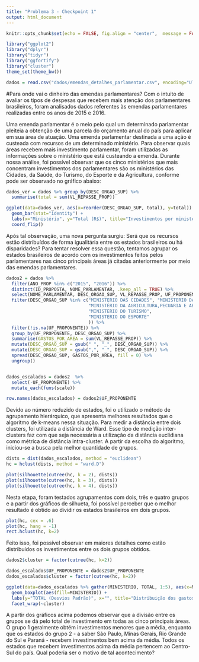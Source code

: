```yaml
---
title: "Problema 3 - Checkpoint 1"
output: html_document
---
```


```r
knitr::opts_chunk$set(echo = FALSE, fig.align = "center",  message = FALSE, warning = FALSE)
```

```r
library("ggplot2")
library("dplyr")
library("tidyr")
library("ggfortify")
library("cluster")
theme_set(theme_bw())

dados = read.csv("dados/emendas_detalhes_parlamentar.csv", encoding="UTF-8")
```

#Para onde vai o dinheiro das emendas parlamentares?
Com o intuito de avaliar os tipos de despesas que recebem mais atenção dos parlamentares brasileiros, foram analisados dados referentes às emendas parlamentares realizadas entre os anos de 2015 e 2016.

Uma emenda parlamentar é o meio pelo qual um determinado parlamentar pleiteia a obtenção de uma parcela do orçamento anual do país para aplicar em sua área de atuação. Uma emenda parlamentar destinada a uma ação é custeada com recursos de um determinado ministério.
Para observar quais áreas recebem mais investimento parlamentar, foram utilizadas as informações sobre o ministério que está custeando a emenda. Durante nossa análise, foi possível observar que os cinco ministérios que mais concentram investimentos dos parlamentares são os ministérios das Cidades, da Saúde, do Turismo, do Esporte e da Agricultura, conforme pode ser observado no gráfico abaixo:

```r
dados_ver = dados %>% group_by(DESC_ORGAO_SUP) %>%
  summarise(total = sum(VL_REPASSE_PROP))

ggplot(data=dados_ver, aes(x=reorder(DESC_ORGAO_SUP, total), y=total)) + 
  geom_bar(stat="identity") + 
  labs(x="Ministério", y="Total (R$)", title="Investimentos por ministério") +
  coord_flip()
```

Após tal observação, uma nova pergunta surgiu: Será que os recursos estão distribuídos de forma igualitária entre os estados brasileiros ou há disparidades?
Para tentar resolver essa questão, tentamos agrupar os estados brasileiros de acordo com os investimentos feitos pelos parlamentares nas cinco principais áreas já citadas anteriormente por meio das emendas parlamentares.

```r
dados2 = dados %>% 
  filter(ANO_PROP %in% c("2015", "2016")) %>%
  distinct(ID_PROPOSTA, NOME_PARLAMENTAR, .keep_all = TRUE) %>%
  select(NOME_PARLAMENTAR, DESC_ORGAO_SUP, VL_REPASSE_PROP, UF_PROPONENTE) %>%
  filter(DESC_ORGAO_SUP %in% c("MINISTERIO DAS CIDADES", "MINISTERIO DA SAUDE", 
                               "MINISTÉRIO DA AGRICULTURA,PECUARIA E ABASTECIMENTO", 
                               "MINISTERIO DO TURISMO",
                               "MINISTERIO DO ESPORTE"
                               )) %>%
  filter(!is.na(UF_PROPONENTE)) %>%
  group_by(UF_PROPONENTE, DESC_ORGAO_SUP) %>%
  summarise(GASTOS_POR_AREA = sum(VL_REPASSE_PROP)) %>%
  mutate(DESC_ORGAO_SUP = gsub(" ", "_", DESC_ORGAO_SUP)) %>%
  mutate(DESC_ORGAO_SUP = gsub(",", "_", DESC_ORGAO_SUP)) %>%
  spread(DESC_ORGAO_SUP, GASTOS_POR_AREA, fill = 0) %>%
  ungroup()


dados_escalados = dados2  %>% 
  select(-UF_PROPONENTE) %>%
  mutate_each(funs(scale))

row.names(dados_escalados) = dados2$UF_PROPONENTE
```

Devido ao número reduzido de estados, foi o utilizado o método de agrupamento hierárquico, que apresenta melhores resultados que o algoritmo de k-means nessa situação. 
Para medir a distância entre dois clusters, foi utilizada a distância de Ward. Esse tipo de medição inter-clusters faz com que seja necessária a utilização da distância euclidiana como métrica de distância intra-cluster.
A partir da escolha do algoritmo, iniciou-se a busca pela melhor quantidade de grupos.


```r
dists = dist(dados_escalados, method = "euclidean")
hc = hclust(dists, method = "ward.D")

plot(silhouette(cutree(hc, k = 2), dists))
plot(silhouette(cutree(hc, k = 3), dists))
plot(silhouette(cutree(hc, k = 4), dists))
```

Nesta etapa, foram testados agrupamentos com dois, três e quatro grupos e a partir dos gráficos de silhueta, foi possível perceber que o melhor resultado é
obtido ao dividir os estados brasileiros em dois grupos.

```r
plot(hc, cex = .6)
plot(hc, hang = -1)
rect.hclust(hc, k=2)
```

Feito isso, foi possível observar em maiores detalhes como estão distribuídos os investimentos entre os dois grupos obtidos.

```r
dados2$cluster = factor(cutree(hc, k=2))

dados_escalados$UF_PROPONENTE = dados2$UF_PROPONENTE
dados_escalados$cluster = factor(cutree(hc, k=2))

ggplot(data=dados_escalados %>% gather(MINISTERIO, TOTAL, 1:5), aes(x=MINISTERIO, y=TOTAL)) +
  geom_boxplot(aes(fill=MINISTERIO)) +
  labs(y="TOTAL (Desvios Padrão)", x="", title="Distribuição dos gastos por cluster") +
  facet_wrap(~cluster)
```

A partir dos gráficos acima podemos observar que a divisão entre os grupos se dá pelo total de investimento em todas as cinco principais áreas. O grupo 1 geralmente obtém investimentos menores que a média, enquanto que os estados do grupo 2 - a saber São Paulo, Minas Gerais, Rio Grande do Sul e Paraná - recebem investimentos bem acima da média. 
Todos os estados que recebem investimentos acima da média pertencem ao Centro-Sul do país. Qual poderia ser o motivo de tal acontecimento?  